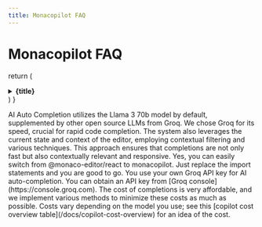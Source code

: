 ```yaml
---
title: Monacopilot FAQ
---
```


# Monacopilot FAQ

  return (
    <details
      className="last-of-type:mb-0 rounded-lg bg-neutral-50 dark:bg-neutral-800 p-2 mt-4"
    >
      <summary>
        <strong className="text-lg">{title}</strong>
      </summary>
      <div className="nx-p-2">{children}</div>
    </details>
  )
}

<FAQBox title="How AI Auto Completion Works?">
  AI Auto Completion utilizes the Llama 3 70b model by default, supplemented by other open source LLMs from Groq. We chose Groq for its speed, crucial for rapid code completion. The system also leverages the current state and context of the editor, employing contextual filtering and various techniques. This approach ensures that completions are not only fast but also contextually relevant and responsive.
</FAQBox>

<FAQBox title="Can i easily switch from @monaco-editor/react to monacopilot?">
  Yes, you can easily switch from @monaco-editor/react to monacopilot. Just replace the import statements and you are good to go.
</FAQBox>

<FAQBox title="Is AI Auto Completion Free?">
  You use your own Groq API key for AI auto-completion. You can obtain an API key from [Groq console](https://console.groq.com). The cost of completions is very affordable, and we implement various methods to minimize these costs as much as possible. Costs vary depending on the model you use; see this [copilot cost overview table](/docs/copilot-cost-overview) for an idea of the cost.
</FAQBox>